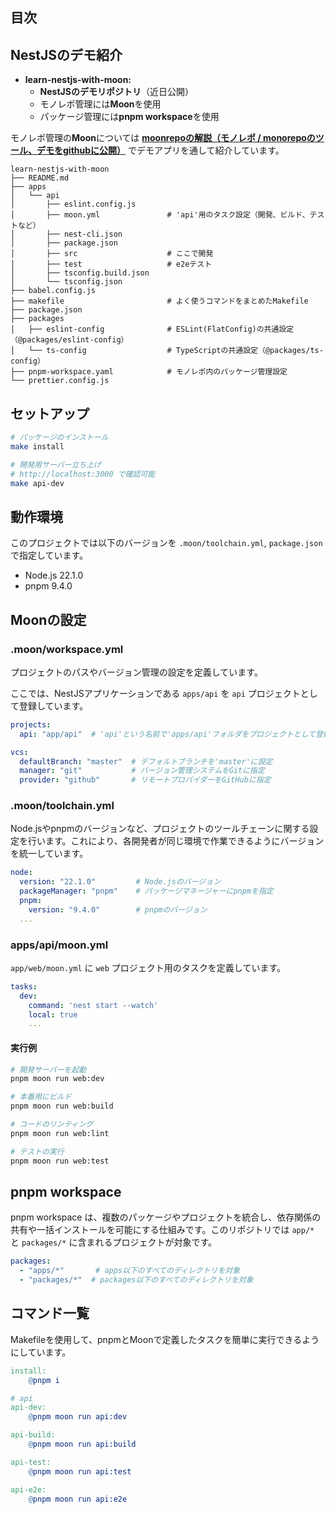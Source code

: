 ## 目次

## NestJSのデモ紹介

- **learn-nestjs-with-moon:**
  - **NestJSのデモリポジトリ**（近日公開）
  - モノレポ管理には**Moon**を使用
  - パッケージ管理には**pnpm workspace**を使用

モノレポ管理の**Moon**については [**moonrepoの解説（モノレポ / monorepoのツール、デモをgithubに公開）**](/posts/moonrepo-learn-demo/) でデモアプリを通して紹介しています。

```plain
learn-nestjs-with-moon
├── README.md
├── apps
│   └── api
│       ├── eslint.config.js
│       ├── moon.yml               # 'api'用のタスク設定（開発、ビルド、テストなど）
│       ├── nest-cli.json
│       ├── package.json
│       ├── src                    # ここで開発
│       ├── test                   # e2eテスト
│       ├── tsconfig.build.json
│       └── tsconfig.json
├── babel.config.js
├── makefile                       # よく使うコマンドをまとめたMakefile
├── package.json
├── packages
│   ├── eslint-config              # ESLint(FlatConfig)の共通設定（@packages/eslint-config）
│   └── ts-config                  # TypeScriptの共通設定（@packages/ts-config）
├── pnpm-workspace.yaml            # モノレポ内のパッケージ管理設定
└── prettier.config.js
```

## セットアップ

```bash
# パッケージのインストール
make install

# 開発用サーバー立ち上げ
# http://localhost:3000 で確認可能
make api-dev
```

## 動作環境

このプロジェクトでは以下のバージョンを `.moon/toolchain.yml`, `package.json` で指定しています。

- Node.js 22.1.0
- pnpm 9.4.0

## Moonの設定

### .moon/workspace.yml

プロジェクトのパスやバージョン管理の設定を定義しています。

ここでは、NestJSアプリケーションである `apps/api` を `api` プロジェクトとして登録しています。

```yaml
projects:
  api: "app/api"  # 'api'という名前で'apps/api'フォルダをプロジェクトとして登録

vcs:
  defaultBranch: "master"  # デフォルトブランチを'master'に設定
  manager: "git"           # バージョン管理システムをGitに指定
  provider: "github"       # リモートプロバイダーをGitHubに指定
```

### .moon/toolchain.yml

Node.jsやpnpmのバージョンなど、プロジェクトのツールチェーンに関する設定を行います。これにより、各開発者が同じ環境で作業できるようにバージョンを統一しています。

```yaml
node:
  version: "22.1.0"         # Node.jsのバージョン
  packageManager: "pnpm"    # パッケージマネージャーにpnpmを指定
  pnpm:
    version: "9.4.0"        # pnpmのバージョン
  ...
```

### apps/api/moon.yml

`app/web/moon.yml` に `web` プロジェクト用のタスクを定義しています。

```yaml
tasks:
  dev:
    command: 'nest start --watch'
    local: true
    ...
```

#### 実行例

```bash
# 開発サーバーを起動
pnpm moon run web:dev

# 本番用にビルド
pnpm moon run web:build

# コードのリンティング
pnpm moon run web:lint

# テストの実行
pnpm moon run web:test
```

## pnpm workspace

pnpm workspace は、複数のパッケージやプロジェクトを統合し、依存関係の共有や一括インストールを可能にする仕組みです。このリポジトリでは `app/*` と `packages/*` に含まれるプロジェクトが対象です。

```yaml
packages:
  - "apps/*"       # apps以下のすべてのディレクトリを対象
  - "packages/*"  # packages以下のすべてのディレクトリを対象
```

## コマンド一覧

Makefileを使用して、pnpmとMoonで定義したタスクを簡単に実行できるようにしています。


```makefile
install:
	@pnpm i

# api
api-dev:
	@pnpm moon run api:dev

api-build:
	@pnpm moon run api:build

api-test:
	@pnpm moon run api:test

api-e2e:
	@pnpm moon run api:e2e
```
